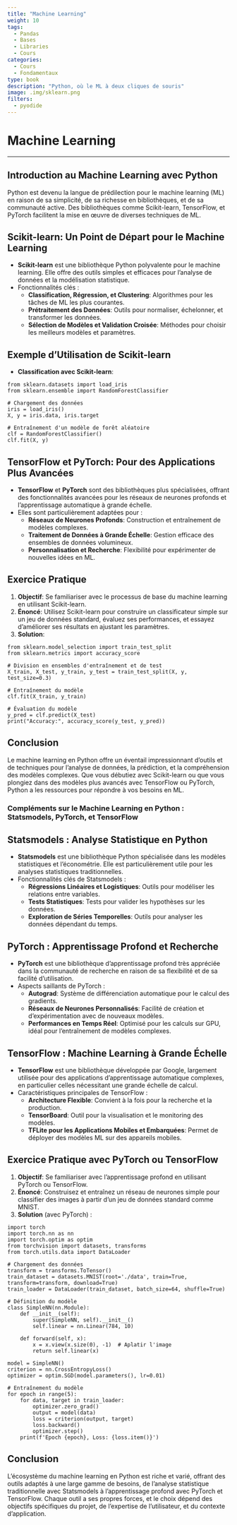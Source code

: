 ```yaml
---
title: "Machine Learning"
weight: 10
tags:
  - Pandas
  - Bases
  - Libraries
  - Cours
categories:
  - Cours
  - Fondamentaux
type: book
description: "Python, où le ML à deux cliques de souris"
image: .img/sklearn.png
filters:
  - pyodide
---
```


# Machine Learning

---


## Introduction au Machine Learning avec Python
Python est devenu la langue de prédilection pour le machine learning (ML) en raison de sa simplicité, de sa richesse en bibliothèques, et de sa communauté active. Des bibliothèques comme Scikit-learn, TensorFlow, et PyTorch facilitent la mise en œuvre de diverses techniques de ML.

## Scikit-learn: Un Point de Départ pour le Machine Learning
- **Scikit-learn** est une bibliothèque Python polyvalente pour le machine learning. Elle offre des outils simples et efficaces pour l'analyse de données et la modélisation statistique.
- Fonctionnalités clés :
  - **Classification, Régression, et Clustering**: Algorithmes pour les tâches de ML les plus courantes.
  - **Prétraitement des Données**: Outils pour normaliser, échelonner, et transformer les données.
  - **Sélection de Modèles et Validation Croisée**: Méthodes pour choisir les meilleurs modèles et paramètres.

## Exemple d'Utilisation de Scikit-learn
- **Classification avec Scikit-learn**:
```pyodide-python
from sklearn.datasets import load_iris
from sklearn.ensemble import RandomForestClassifier

# Chargement des données
iris = load_iris()
X, y = iris.data, iris.target

# Entraînement d'un modèle de forêt aléatoire
clf = RandomForestClassifier()
clf.fit(X, y)
```

## TensorFlow et PyTorch: Pour des Applications Plus Avancées
- **TensorFlow** et **PyTorch** sont des bibliothèques plus spécialisées, offrant des fonctionnalités avancées pour les réseaux de neurones profonds et l'apprentissage automatique à grande échelle.
- Elles sont particulièrement adaptées pour :
  - **Réseaux de Neurones Profonds**: Construction et entraînement de modèles complexes.
  - **Traitement de Données à Grande Échelle**: Gestion efficace des ensembles de données volumineux.
  - **Personnalisation et Recherche**: Flexibilité pour expérimenter de nouvelles idées en ML.

## Exercice Pratique
1. **Objectif**: Se familiariser avec le processus de base du machine learning en utilisant Scikit-learn.
2. **Énoncé**: Utilisez Scikit-learn pour construire un classificateur simple sur un jeu de données standard, évaluez ses performances, et essayez d'améliorer ses résultats en ajustant les paramètres.
3. **Solution**:
```pyodide-python
from sklearn.model_selection import train_test_split
from sklearn.metrics import accuracy_score

# Division en ensembles d'entraînement et de test
X_train, X_test, y_train, y_test = train_test_split(X, y, test_size=0.3)

# Entraînement du modèle
clf.fit(X_train, y_train)

# Évaluation du modèle
y_pred = clf.predict(X_test)
print("Accuracy:", accuracy_score(y_test, y_pred))
```

## Conclusion
Le machine learning en Python offre un éventail impressionnant d'outils et de techniques pour l'analyse de données, la prédiction, et la compréhension des modèles complexes. Que vous débutiez avec Scikit-learn ou que vous plongiez dans des modèles plus avancés avec TensorFlow ou PyTorch, Python a les ressources pour répondre à vos besoins en ML.

### Compléments sur le Machine Learning en Python : Statsmodels, PyTorch, et TensorFlow

## Statsmodels : Analyse Statistique en Python
- **Statsmodels** est une bibliothèque Python spécialisée dans les modèles statistiques et l'économétrie. Elle est particulièrement utile pour les analyses statistiques traditionnelles.
- Fonctionnalités clés de Statsmodels :
  - **Régressions Linéaires et Logistiques**: Outils pour modéliser les relations entre variables.
  - **Tests Statistiques**: Tests pour valider les hypothèses sur les données.
  - **Exploration de Séries Temporelles**: Outils pour analyser les données dépendant du temps.

## PyTorch : Apprentissage Profond et Recherche
- **PyTorch** est une bibliothèque d'apprentissage profond très appréciée dans la communauté de recherche en raison de sa flexibilité et de sa facilité d'utilisation.
- Aspects saillants de PyTorch :
  - **Autograd**: Système de différenciation automatique pour le calcul des gradients.
  - **Réseaux de Neurones Personnalisés**: Facilité de création et d'expérimentation avec de nouveaux modèles.
  - **Performances en Temps Réel**: Optimisé pour les calculs sur GPU, idéal pour l'entraînement de modèles complexes.

## TensorFlow : Machine Learning à Grande Échelle
- **TensorFlow** est une bibliothèque développée par Google, largement utilisée pour des applications d'apprentissage automatique complexes, en particulier celles nécessitant une grande échelle de calcul.
- Caractéristiques principales de TensorFlow :
  - **Architecture Flexible**: Convient à la fois pour la recherche et la production.
  - **TensorBoard**: Outil pour la visualisation et le monitoring des modèles.
  - **TFLite pour les Applications Mobiles et Embarquées**: Permet de déployer des modèles ML sur des appareils mobiles.

## Exercice Pratique avec PyTorch ou TensorFlow
1. **Objectif**: Se familiariser avec l'apprentissage profond en utilisant PyTorch ou TensorFlow.
2. **Énoncé**: Construisez et entraînez un réseau de neurones simple pour classifier des images à partir d'un jeu de données standard comme MNIST.
3. **Solution** (avec PyTorch) :
```pyodide-python
import torch
import torch.nn as nn
import torch.optim as optim
from torchvision import datasets, transforms
from torch.utils.data import DataLoader

# Chargement des données
transform = transforms.ToTensor()
train_dataset = datasets.MNIST(root='./data', train=True, transform=transform, download=True)
train_loader = DataLoader(train_dataset, batch_size=64, shuffle=True)

# Définition du modèle
class SimpleNN(nn.Module):
    def __init__(self):
        super(SimpleNN, self).__init__()
        self.linear = nn.Linear(784, 10)

    def forward(self, x):
        x = x.view(x.size(0), -1)  # Aplatir l'image
        return self.linear(x)

model = SimpleNN()
criterion = nn.CrossEntropyLoss()
optimizer = optim.SGD(model.parameters(), lr=0.01)

# Entraînement du modèle
for epoch in range(5):
    for data, target in train_loader:
        optimizer.zero_grad()
        output = model(data)
        loss = criterion(output, target)
        loss.backward()
        optimizer.step()
    print(f'Epoch {epoch}, Loss: {loss.item()}')
```

## Conclusion
L'écosystème du machine learning en Python est riche et varié, offrant des outils adaptés à une large gamme de besoins, de l'analyse statistique traditionnelle avec Statsmodels à l'apprentissage profond avec PyTorch et TensorFlow. Chaque outil a ses propres forces, et le choix dépend des objectifs spécifiques du projet, de l'expertise de l'utilisateur, et du contexte d'application.

